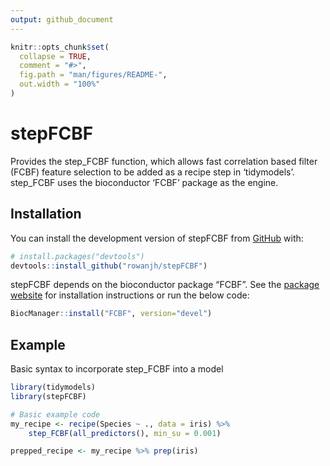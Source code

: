```yaml
---
output: github_document
---
```


```r
knitr::opts_chunk$set(
  collapse = TRUE,
  comment = "#>",
  fig.path = "man/figures/README-",
  out.width = "100%"
)
```

# stepFCBF

Provides the step_FCBF function, which allows fast correlation based filter (FCBF) feature selection to be added as a recipe step in 'tidymodels'. step_FCBF uses the bioconductor 'FCBF' package as the engine.

## Installation

You can install the development version of stepFCBF from [GitHub](https://github.com/) with:

``` r
# install.packages("devtools")
devtools::install_github("rowanjh/stepFCBF")
```

stepFCBF depends on the bioconductor package "FCBF". See the [package website](https://www.bioconductor.org/packages/release/bioc/html/FCBF.html) for installation instructions or run the below code:

``` r
BiocManager::install("FCBF", version="devel")
```

## Example

Basic syntax to incorporate step_FCBF into a model

```r
library(tidymodels)
library(stepFCBF)

# Basic example code
my_recipe <- recipe(Species ~ ., data = iris) %>%
    step_FCBF(all_predictors(), min_su = 0.001)

prepped_recipe <- my_recipe %>% prep(iris)

```

